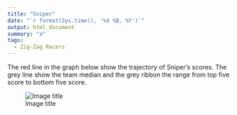 ```yaml
---
title: "Sniper"
date: "`r format(Sys.time(), '%d %B, %Y')`"
output: html_document
summary: "a"
tags:
  - Zig-Zag Racers
---
```


The red line in the graph below show the trajectory of Sniper's scores. The grey line show the team median and the grey ribbon the range from top five score to bottom five score.

![Image title](Sniper.jpg)
